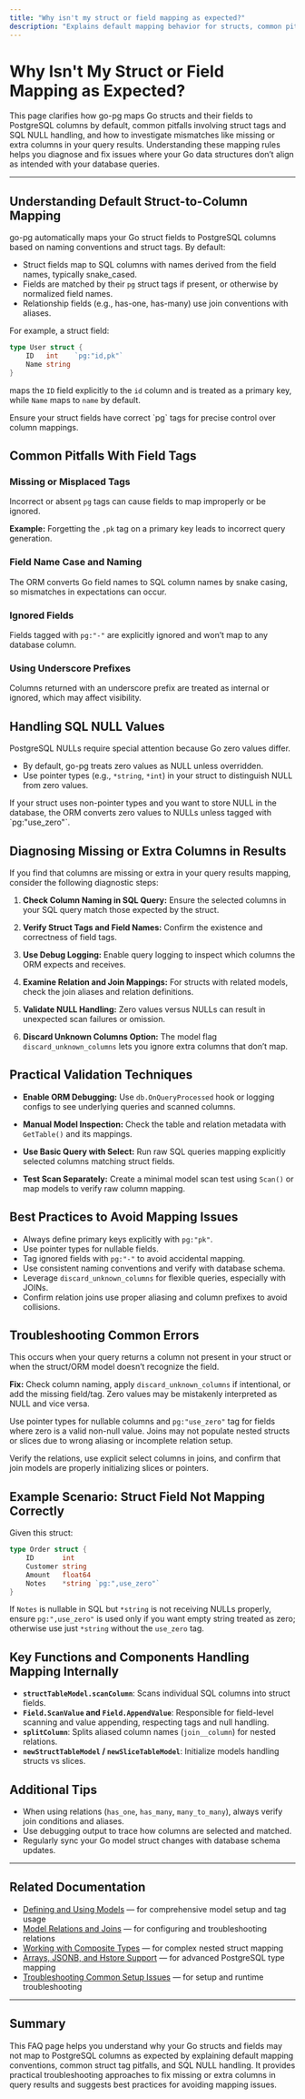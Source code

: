 ```yaml
---
title: "Why isn't my struct or field mapping as expected?"
description: "Explains default mapping behavior for structs, common pitfalls with field tags, SQL NULLs, and troubleshooting missing or extra columns in results. Provides clear mapping rules and validation techniques."
---
```


# Why Isn't My Struct or Field Mapping as Expected?

This page clarifies how go-pg maps Go structs and their fields to PostgreSQL columns by default, common pitfalls involving struct tags and SQL NULL handling, and how to investigate mismatches like missing or extra columns in your query results. Understanding these mapping rules helps you diagnose and fix issues where your Go data structures don’t align as intended with your database queries.

---

## Understanding Default Struct-to-Column Mapping

go-pg automatically maps your Go struct fields to PostgreSQL columns based on naming conventions and struct tags. By default:

- Struct fields map to SQL columns with names derived from the field names, typically snake_cased.
- Fields are matched by their `pg` struct tags if present, or otherwise by normalized field names.
- Relationship fields (e.g., has-one, has-many) use join conventions with aliases.

For example, a struct field:

```go
type User struct {
    ID   int    `pg:"id,pk"`
    Name string
}
```

maps the `ID` field explicitly to the `id` column and is treated as a primary key, while `Name` maps to `name` by default.


<Tip>
Ensure your struct fields have correct `pg` tags for precise control over column mappings.
</Tip>


## Common Pitfalls With Field Tags

### Missing or Misplaced Tags
Incorrect or absent `pg` tags can cause fields to map improperly or be ignored.

**Example:** Forgetting the `,pk` tag on a primary key leads to incorrect query generation.

### Field Name Case and Naming
The ORM converts Go field names to SQL column names by snake casing, so mismatches in expectations can occur.

### Ignored Fields
Fields tagged with `pg:"-"` are explicitly ignored and won’t map to any database column.

### Using Underscore Prefixes
Columns returned with an underscore prefix are treated as internal or ignored, which may affect visibility.


## Handling SQL NULL Values

PostgreSQL NULLs require special attention because Go zero values differ.

- By default, go-pg treats zero values as NULL unless overridden.
- Use pointer types (e.g., `*string`, `*int`) in your struct to distinguish NULL from zero values.


<Note>
If your struct uses non-pointer types and you want to store NULL in the database, the ORM converts zero values to NULLs unless tagged with `pg:"use_zero"`.
</Note>


## Diagnosing Missing or Extra Columns in Results

If you find that columns are missing or extra in your query results mapping, consider the following diagnostic steps:

1. **Check Column Naming in SQL Query:**
   Ensure the selected columns in your SQL query match those expected by the struct.

2. **Verify Struct Tags and Field Names:**
   Confirm the existence and correctness of field tags.

3. **Use Debug Logging:**
   Enable query logging to inspect which columns the ORM expects and receives.

4. **Examine Relation and Join Mappings:**
   For structs with related models, check the join aliases and relation definitions.

5. **Validate NULL Handling:**
   Zero values versus NULLs can result in unexpected scan failures or omission.

6. **Discard Unknown Columns Option:**
   The model flag `discard_unknown_columns` lets you ignore extra columns that don’t map.


## Practical Validation Techniques

- **Enable ORM Debugging:** Use `db.OnQueryProcessed` hook or logging configs to see underlying queries and scanned columns.

- **Manual Model Inspection:** Check the table and relation metadata with `GetTable()` and its mappings.

- **Use Basic Query with Select:** Run raw SQL queries mapping explicitly selected columns matching struct fields.

- **Test Scan Separately:** Create a minimal model scan test using `Scan()` or map models to verify raw column mapping.


## Best Practices to Avoid Mapping Issues

- Always define primary keys explicitly with `pg:"pk"`.
- Use pointer types for nullable fields.
- Tag ignored fields with `pg:"-"` to avoid accidental mapping.
- Use consistent naming conventions and verify with database schema.
- Leverage `discard_unknown_columns` for flexible queries, especially with JOINs.
- Confirm relation joins use proper aliasing and column prefixes to avoid collisions.


## Troubleshooting Common Errors

<AccordionGroup title="Common Mapping Issues & Solutions">
<Accordion title="Error: can't find column in table">
This occurs when your query returns a column not present in your struct or when the struct/ORM model doesn’t recognize the field.

**Fix:** Check column naming, apply `discard_unknown_columns` if intentional, or add the missing field/tag.
</Accordion>
<Accordion title="Pointers and NULL values not mapping properly">
Zero values may be mistakenly interpreted as NULL and vice versa.

Use pointer types for nullable columns and `pg:"use_zero"` tag for fields where zero is a valid non-null value.
</Accordion>
<Accordion title="Missing related model data in join queries">
Joins may not populate nested structs or slices due to wrong aliasing or incomplete relation setup.

Verify the relations, use explicit select columns in joins, and confirm that join models are properly initializing slices or pointers.
</Accordion>
</AccordionGroup>


## Example Scenario: Struct Field Not Mapping Correctly

Given this struct:

```go
type Order struct {
    ID       int
    Customer string
    Amount   float64
    Notes    *string `pg:",use_zero"`
}
```

If `Notes` is nullable in SQL but `*string` is not receiving NULLs properly, ensure `pg:",use_zero"` is used only if you want empty string treated as zero; otherwise use just `*string` without the `use_zero` tag.


## Key Functions and Components Handling Mapping Internally

- **`structTableModel.scanColumn`**: Scans individual SQL columns into struct fields.
- **`Field.ScanValue` and `Field.AppendValue`**: Responsible for field-level scanning and value appending, respecting tags and null handling.
- **`splitColumn`**: Splits aliased column names (`join__column`) for nested relations.
- **`newStructTableModel` / `newSliceTableModel`**: Initialize models handling structs vs slices.


## Additional Tips

- When using relations (`has_one`, `has_many`, `many_to_many`), always verify join conditions and aliases.
- Use debugging output to trace how columns are selected and matched.
- Regularly sync your Go model struct changes with database schema updates.


---

## Related Documentation

- [Defining and Using Models](https://pg.uptrace.dev/api-reference/orm-model-workflows/defining-and-using-models) — for comprehensive model setup and tag usage
- [Model Relations and Joins](https://pg.uptrace.dev/api-reference/orm-model-workflows/model-relations-and-joins) — for configuring and troubleshooting relations
- [Working with Composite Types](https://pg.uptrace.dev/guides/working-with-data/composite-types) — for complex nested struct mapping
- [Arrays, JSONB, and Hstore Support](https://pg.uptrace.dev/guides/working-with-data/arrays-jsonb-hstore) — for advanced PostgreSQL type mapping
- [Troubleshooting Common Setup Issues](https://pg.uptrace.dev/getting-started/first-use/troubleshooting-common-setup-issues) — for setup and runtime troubleshooting


---

## Summary
This FAQ page helps you understand why your Go structs and fields may not map to PostgreSQL columns as expected by explaining default mapping conventions, common struct tag pitfalls, and SQL NULL handling. It provides practical troubleshooting approaches to fix missing or extra columns in query results and suggests best practices for avoiding mapping issues.
